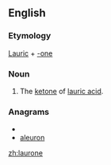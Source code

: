 ==English==

===Etymology===
[[lauric|Lauric]] + [[-one]]

===Noun===
{{infl|en|noun}}

# {{chemistry}} The [[ketone]] of [[lauric acid]].

===Anagrams===
* {{alphagram|aelnoru}}
* [[aleuron#English|aleuron]]

[[zh:laurone]]
